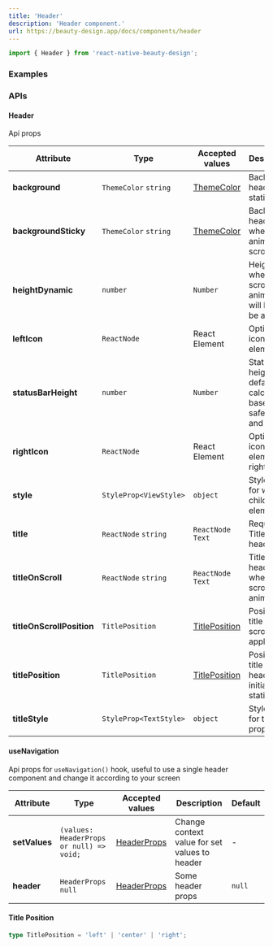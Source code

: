 ```yaml
---
title: 'Header'
description: 'Header component.'
url: https://beauty-design.app/docs/components/header
---
```


```jsx
import { Header } from 'react-native-beauty-design';
```
### Examples

<Playground
  id="default"
  title="Default"
  mode="mobile"
  description="Default header element."
  code={headerContent.defaultCode}
/>

<Spacer y={2} />

<Playground
  id="scroll-effect"
  title="Scroll Effect"
  mode="mobile"
  description="Scroll animation in header, manipulation title, color, background, etc."
  code={headerContent.onScroll}
/>

<Spacer y={2} />

<Playground
  id="using-context"
  title="Using context"
  mode="mobile"
  description="Using `useNavigation` for set props to header values."
  code={headerContent.usingContext}
/>

<Spacer y={2} />

### APIs

#### Header
Api props

| Attribute                 | Type                   | Accepted values                   | Description                                                              | Default                     |
|---------------------------|------------------------|-----------------------------------|--------------------------------------------------------------------------|-----------------------------|
| **background**            | `ThemeColor` `string`  | [ThemeColor](/docs/default-theme) | Background header in static state                                        | `background`                |
| **backgroundSticky**      | `ThemeColor` `string`  | [ThemeColor](/docs/default-theme) | Background header when apply animation scroll                            | `background prop`           |
| **heightDynamic**         | `number`               | `Number`                          | Height where the scroll animation will begin to be applied               | `0`                         |
| **leftIcon**              | `ReactNode`            | React Element                     | Optional icon or element left                                            | -                           |
| **statusBarHeight**       | `number`               | `Number`                          | Status bar height, by default it is calculated based on safe area and OS | `calculated`                |
| **rightIcon**             | `ReactNode`            | React Element                     | Optional icon or element right                                           | -                           |
| **style**                 | `StyleProp<ViewStyle>` | `object`                          | Style object for wrapper children element                                | -                           |
| **title**                 | `ReactNode` `string`   | `ReactNode` `Text`                | Required. Title to header                                                | -                           |
| **titleOnScroll**         | `ReactNode` `string`   | `ReactNode` `Text`                | Title to header when make scroll animation                               | -                           |
| **titleOnScrollPosition** | `TitlePosition`        | [TitlePosition](#title-position)  | Position for title when scroll is applied                                | `center`                    |
| **titlePosition**         | `TitlePosition`        | [TitlePosition](#title-position)  | Position for title when header is initial or static                      | iOS: `center` Other: `left` |
| **titleStyle**            | `StyleProp<TextStyle>` | `object`                          | Style object for title prop                                              | -                           |

<Spacer y={2} />

#### useNavigation
Api props for `useNavigation()` hook, useful to use a single header component and change it according to your screen

| Attribute     | Type                                     | Accepted values        | Description                                   | Default |
|---------------|------------------------------------------|------------------------|-----------------------------------------------|---------|
| **setValues** | `(values: HeaderProps or null) => void;` | [HeaderProps](#header) | Change context value for set values to header | -       |
| **header**    | `HeaderProps` `null`                     | [HeaderProps](#header) | Some header props                             | `null`  |

<Spacer y={2} />

#### Title Position
```ts
type TitlePosition = 'left' | 'center' | 'right';
```

